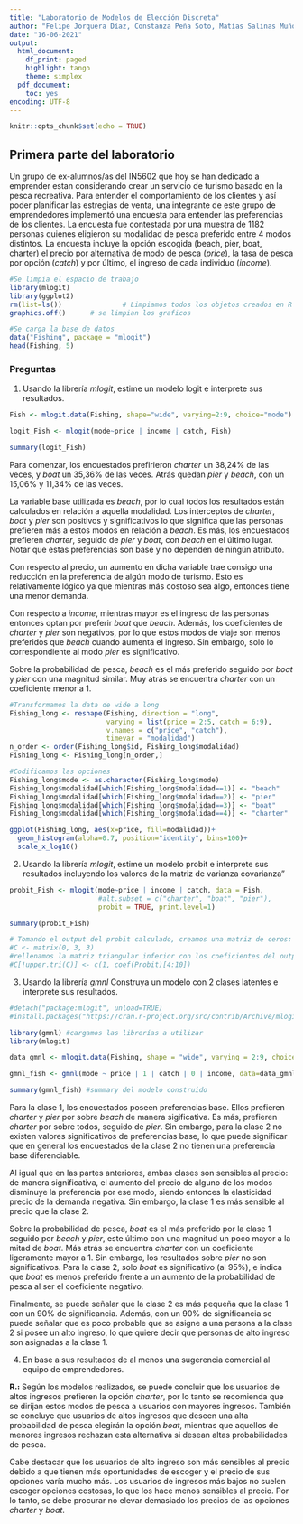 ```yaml
---
title: "Laboratorio de Modelos de Elección Discreta"
author: "Felipe Jorquera Díaz, Constanza Peña Soto, Matías Salinas Muñoz"
date: "16-06-2021"
output:
  html_document:
    df_print: paged
    highlight: tango
    theme: simplex
  pdf_document:
    toc: yes
encoding: UTF-8
---
```


```r
knitr::opts_chunk$set(echo = TRUE)
```


## Primera parte del laboratorio

Un grupo de ex-alumnos/as del IN5602 que hoy se han dedicado a emprender estan considerando crear un servicio de turismo basado en la pesca recreativa. Para entender el comportamiento de los clientes y así poder planificar las estregias de venta, una integrante de este grupo de emprendedores implementó una encuesta para entender las preferencias de los clientes. La encuesta fue contestada por una muestra de 1182 personas quienes eligieron su modalidad de pesca preferido entre 4 modos distintos. La encuesta incluye la opción escogida (beach, pier, boat, charter) el precio por alternativa de modo de pesca (*price*), la tasa de pesca por opción (*catch*) y por último, el ingreso de cada individuo (*income*).

```r
#Se limpia el espacio de trabajo
library(mlogit)
library(ggplot2)
rm(list=ls())				# Limpiamos todos los objetos creados en R
graphics.off()	    # se limpian los graficos 

```

```r
#Se carga la base de datos
data("Fishing", package = "mlogit")
head(Fishing, 5)
```

### Preguntas


1. Usando la librería _mlogit_, estime un modelo logit e interprete sus resultados.

```r

Fish <- mlogit.data(Fishing, shape="wide", varying=2:9, choice="mode")

logit_Fish <- mlogit(mode~price | income | catch, Fish)

summary(logit_Fish)

```

Para comenzar, los encuestados prefirieron _charter_ un 38,24% de las veces, y _boat_ un 35,36% de las veces. Atrás quedan _pier_ y _beach_, con un 15,06% y 11,34% de las veces.

La variable base utilizada es _beach_, por lo cual todos los resultados están calculados en relación a aquella modalidad.
Los interceptos de _charter_, _boat_ y _pier_ son positivos y significativos lo que significa que las personas prefieren más a estos modos en relación a _beach_. Es más, los encuestados prefieren _charter_, seguido de _pier_ y _boat_, con _beach_ en el último lugar. Notar que estas preferencias son base y no dependen de ningún atributo.

Con respecto al precio, un aumento en dicha variable trae consigo una reducción en la preferencia de algún modo de turismo. Esto es relativamente lógico ya que mientras más costoso sea algo, entonces tiene una menor demanda.

Con respecto a _income_, mientras mayor es el ingreso de las personas entonces optan por preferir _boat_ que _beach_. Además, los coeficientes de _charter_ y _pier_ son negativos, por lo que estos modos de viaje son menos preferidos que _beach_ cuando aumenta el ingreso. Sin embargo, solo lo correspondiente al modo _pier_ es significativo.

Sobre la probabilidad de pesca, _beach_ es el más preferido seguido por _boat_ y _pier_ con una magnitud similar. Muy atrás se encuentra _charter_ con un coeficiente menor a 1.

```r

#Transformamos la data de wide a long
Fishing_long <- reshape(Fishing, direction = "long",
                        varying = list(price = 2:5, catch = 6:9),
                        v.names = c("price", "catch"),
                        timevar = "modalidad")
n_order <- order(Fishing_long$id, Fishing_long$modalidad)
Fishing_long <- Fishing_long[n_order,]

#Codificamos las opciones
Fishing_long$mode <- as.character(Fishing_long$mode)
Fishing_long$modalidad[which(Fishing_long$modalidad==1)] <- "beach"
Fishing_long$modalidad[which(Fishing_long$modalidad==2)] <- "pier"
Fishing_long$modalidad[which(Fishing_long$modalidad==3)] <- "boat"
Fishing_long$modalidad[which(Fishing_long$modalidad==4)] <- "charter"

ggplot(Fishing_long, aes(x=price, fill=modalidad))+
  geom_histogram(alpha=0.7, position="identity", bins=100)+
  scale_x_log10()
```


2. Usando la librería _mlogit_, estime un modelo probit e interprete sus resultados incluyendo los valores de la matriz de varianza covarianza"

```r
probit_Fish <- mlogit(mode~price | income | catch, data = Fish,
                      #alt.subset = c("charter", "boat", "pier"), 
                      probit = TRUE, print.level=1)

summary(probit_Fish)
```



```r

# Tomando el output del probit calculado, creamos una matriz de ceros:
#C <- matrix(0, 3, 3) 
#rellenamos la matriz triangular inferior con los coeficientes del output. Se debe fijar las posiciones, en mi ejemplo, coeficientes 6 a 10 del output
#C[!upper.tri(C)] <- c(1, coef(Probit)[4:10])
```

3. Usando la librería _gmnl_ Construya un modelo con 2 clases latentes e interprete sus resultados.

```r
#detach("package:mlogit", unload=TRUE)
#install.packages("https://cran.r-project.org/src/contrib/Archive/mlogit/mlogit_1.0-2.tar.gz", repos=NULL,type="source")
```

```r

library(gmnl) #cargamos las librerías a utilizar
library(mlogit)

data_gmnl <- mlogit.data(Fishing, shape = "wide", varying = 2:9, choice = "mode", id.var = 'mode') #adecuamos la data al modelo

gmnl_fish <- gmnl(mode ~ price | 1 | catch | 0 | income, data=data_gmnl, model='lc', Q=2) #ejecutamos el modelo

summary(gmnl_fish) #summary del modelo construido

```
Para la clase 1, los encuestados poseen preferencias base. Ellos prefieren _charter_ y _pier_ por sobre _beach_ de manera sigificativa. Es más, prefieren _charter_ por sobre todos, seguido de _pier_. Sin embargo, para la clase 2 no existen valores significativos de preferencias base, lo que puede significar que en general los encuestados de la clase 2 no tienen una preferencia base diferenciable.

Al igual que en las partes anteriores, ambas clases son sensibles al precio: de manera significativa, el aumento del precio de alguno de los modos disminuye la preferencia por ese modo, siendo entonces la elasticidad precio de la demanda negativa. Sin embargo, la clase 1 es más sensible al precio que la clase 2.

Sobre la probabilidad de pesca, _boat_ es el más preferido por la clase 1 seguido por _beach_ y _pier_, este último con una magnitud un poco mayor a la mitad de _boat_. Más atrás se encuentra _charter_ con un coeficiente ligeramente mayor a 1. Sin embargo, los resultados sobre _pier_ no son significativos. Para la clase 2, solo _boat_ es significativo (al 95%), e indica que _boat_ es menos preferido frente a un aumento de la probabilidad de pesca al ser el coeficiente negativo.

Finalmente, se puede señalar que la clase 2 es más pequeña que la clase 1 con un 90% de significancia. Además, con un 90% de significancia se puede señalar que es poco probable que se asigne a una persona a la clase 2 si posee un alto ingreso, lo que quiere decir que personas de alto ingreso son asignadas a la clase 1.


4. En base a sus resultados de al menos una sugerencia comercial al equipo de emprendedores. 

**R.: ** Según los modelos realizados, se puede concluir que los usuarios de altos ingresos prefieren la opción _charter_, por lo tanto se recomienda que se dirijan estos modos de pesca a usuarios con mayores ingresos. También se concluye que usuarios de altos ingresos que deseen una alta probabilidad de pesca elegirán la opción _boat_, mientras que aquellos de menores ingresos rechazan esta alternativa si desean altas probabilidades de pesca. 

Cabe destacar que los usuarios de alto ingreso son más sensibles al precio debido a que tienen más oportunidades de escoger y el precio de sus opciones varía mucho más. Los usuarios de ingresos más bajos no suelen escoger opciones costosas, lo que los hace menos sensibles al precio. Por lo tanto, se debe procurar no elevar demasiado los precios de las opciones _charter_ y _boat_.




